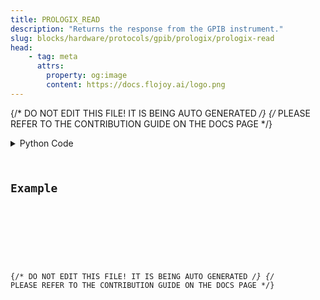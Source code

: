 ```yaml
---
title: PROLOGIX_READ
description: "Returns the response from the GPIB instrument."
slug: blocks/hardware/protocols/gpib/prologix/prologix-read
head:
    - tag: meta
      attrs:
        property: og:image
        content: https://docs.flojoy.ai/logo.png
---
```


{/* DO NOT EDIT THIS FILE! IT IS BEING AUTO GENERATED */}
{/* PLEASE REFER TO THE CONTRIBUTION GUIDE ON THE DOCS PAGE */}


<DownloadStudioBanner />
<PythonDocsDisplay docstring={block_data["docstring"]} />
<details>
<summary>Python Code</summary>



<Code code={pythonCode} lang="py" wrap theme="dracula" />

[Find this Flojoy Block on GitHub](https://github.com/flojoy-ai/blocks/blob/main/blocks/HARDWARE/PROTOCOLS/GPIB/PROLOGIX/PROLOGIX_READ/PROLOGIX_READ.py)

</details>

## Example


<GetHelpWidget />


<AppDisplay app={app} blockName="PROLOGIX_READ" client:visible />


<Example />

{/* DO NOT EDIT THIS FILE! IT IS BEING AUTO GENERATED */}
{/* PLEASE REFER TO THE CONTRIBUTION GUIDE ON THE DOCS PAGE */}

